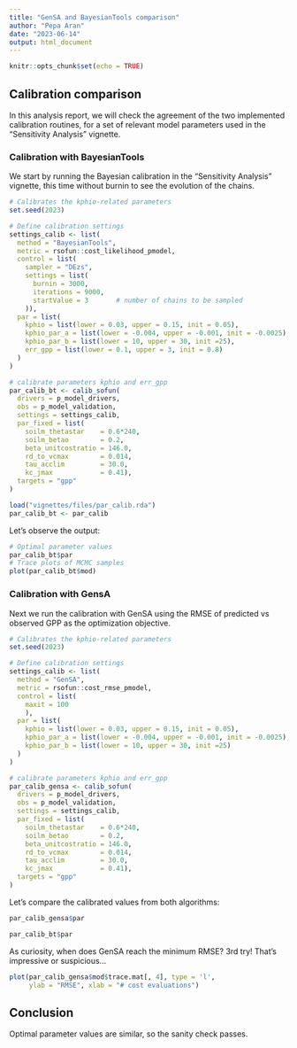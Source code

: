 ```yaml
---
title: "GenSA and BayesianTools comparison"
author: "Pepa Aran"
date: "2023-06-14"
output: html_document
---
```


```r
knitr::opts_chunk$set(echo = TRUE)
```

## Calibration comparison

In this analysis report, we will check the agreement of the two implemented calibration routines, for a set of relevant model parameters used in the "Sensitivity Analysis" vignette.

### Calibration with BayesianTools

We start by running the Bayesian calibration in the "Sensitivity Analysis" vignette, this time without burnin to see the evolution of the chains. 

```r
# Calibrates the kphio-related parameters
set.seed(2023)

# Define calibration settings
settings_calib <- list(
  method = "BayesianTools",
  metric = rsofun::cost_likelihood_pmodel,
  control = list(
    sampler = "DEzs",
    settings = list(
      burnin = 3000,
      iterations = 9000,
      startValue = 3       # number of chains to be sampled
    )),
  par = list(
    kphio = list(lower = 0.03, upper = 0.15, init = 0.05),
    kphio_par_a = list(lower = -0.004, upper = -0.001, init = -0.0025),
    kphio_par_b = list(lower = 10, upper = 30, init =25),
    err_gpp = list(lower = 0.1, upper = 3, init = 0.8)
  )
)

# calibrate parameters kphio and err_gpp 
par_calib_bt <- calib_sofun(
  drivers = p_model_drivers,
  obs = p_model_validation,
  settings = settings_calib,
  par_fixed = list(
    soilm_thetastar    = 0.6*240,
    soilm_betao        = 0.2,
    beta_unitcostratio = 146.0,
    rd_to_vcmax        = 0.014,
    tau_acclim         = 30.0,
    kc_jmax            = 0.41),
  targets = "gpp"
)
```

```r
load("vignettes/files/par_calib.rda")
par_calib_bt <- par_calib
```

Let's observe the output:
```r
# Optimal parameter values
par_calib_bt$par
# Trace plots of MCMC samples
plot(par_calib_bt$mod)
```

### Calibration with GensA

Next we run the calibration with GenSA using the RMSE of predicted vs observed GPP as the optimization objective.
```r
# Calibrates the kphio-related parameters
set.seed(2023)

# Define calibration settings
settings_calib <- list(
  method = "GenSA",
  metric = rsofun::cost_rmse_pmodel,
  control = list(
    maxit = 100
    ),
  par = list(
    kphio = list(lower = 0.03, upper = 0.15, init = 0.05),
    kphio_par_a = list(lower = -0.004, upper = -0.001, init = -0.0025),
    kphio_par_b = list(lower = 10, upper = 30, init =25)
  )
)

# calibrate parameters kphio and err_gpp 
par_calib_gensa <- calib_sofun(
  drivers = p_model_drivers,
  obs = p_model_validation,
  settings = settings_calib,
  par_fixed = list(
    soilm_thetastar    = 0.6*240,
    soilm_betao        = 0.2,
    beta_unitcostratio = 146.0,
    rd_to_vcmax        = 0.014,
    tau_acclim         = 30.0,
    kc_jmax            = 0.41),
  targets = "gpp"
)
```

Let's compare the calibrated values from both algorithms:
```r
par_calib_gensa$par

par_calib_bt$par
```

As curiosity, when does GenSA reach the minimum RMSE? 3rd try! That's impressive or suspicious...
```r
plot(par_calib_gensa$mod$trace.mat[, 4], type = 'l',
     ylab = "RMSE", xlab = "# cost evaluations")
```

## Conclusion

Optimal parameter values are similar, so the sanity check passes.
